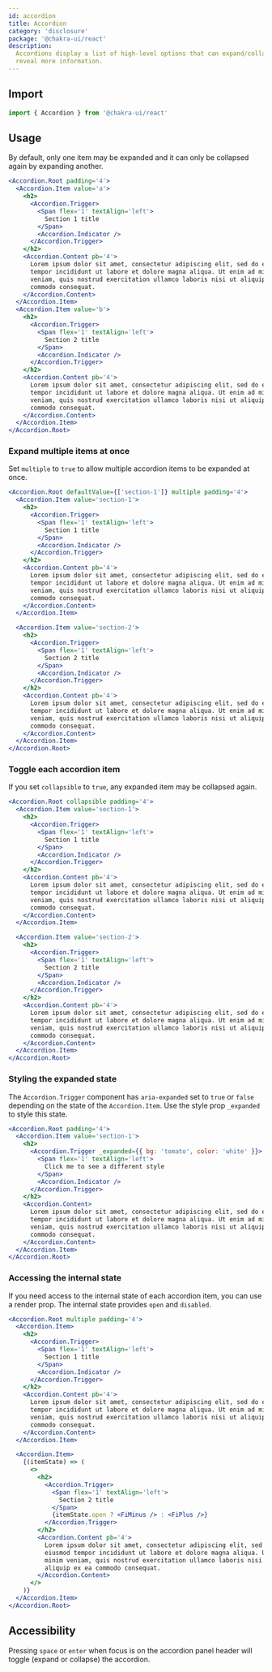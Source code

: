 ```yaml
---
id: accordion
title: Accordion
category: 'disclosure'
package: '@chakra-ui/react'
description:
  Accordions display a list of high-level options that can expand/collapse to
  reveal more information.
---
```


## Import

```js
import { Accordion } from '@chakra-ui/react'
```

## Usage

By default, only one item may be expanded and it can only be collapsed again by
expanding another.

```jsx
<Accordion.Root padding='4'>
  <Accordion.Item value='a'>
    <h2>
      <Accordion.Trigger>
        <Span flex='1' textAlign='left'>
          Section 1 title
        </Span>
        <Accordion.Indicator />
      </Accordion.Trigger>
    </h2>
    <Accordion.Content pb='4'>
      Lorem ipsum dolor sit amet, consectetur adipiscing elit, sed do eiusmod
      tempor incididunt ut labore et dolore magna aliqua. Ut enim ad minim
      veniam, quis nostrud exercitation ullamco laboris nisi ut aliquip ex ea
      commodo consequat.
    </Accordion.Content>
  </Accordion.Item>
  <Accordion.Item value='b'>
    <h2>
      <Accordion.Trigger>
        <Span flex='1' textAlign='left'>
          Section 2 title
        </Span>
        <Accordion.Indicator />
      </Accordion.Trigger>
    </h2>
    <Accordion.Content pb='4'>
      Lorem ipsum dolor sit amet, consectetur adipiscing elit, sed do eiusmod
      tempor incididunt ut labore et dolore magna aliqua. Ut enim ad minim
      veniam, quis nostrud exercitation ullamco laboris nisi ut aliquip ex ea
      commodo consequat.
    </Accordion.Content>
  </Accordion.Item>
</Accordion.Root>
```

### Expand multiple items at once

Set `multiple` to `true` to allow multiple accordion items to be expanded at
once.

```jsx
<Accordion.Root defaultValue={['section-1']} multiple padding='4'>
  <Accordion.Item value='section-1'>
    <h2>
      <Accordion.Trigger>
        <Span flex='1' textAlign='left'>
          Section 1 title
        </Span>
        <Accordion.Indicator />
      </Accordion.Trigger>
    </h2>
    <Accordion.Content pb='4'>
      Lorem ipsum dolor sit amet, consectetur adipiscing elit, sed do eiusmod
      tempor incididunt ut labore et dolore magna aliqua. Ut enim ad minim
      veniam, quis nostrud exercitation ullamco laboris nisi ut aliquip ex ea
      commodo consequat.
    </Accordion.Content>
  </Accordion.Item>

  <Accordion.Item value='section-2'>
    <h2>
      <Accordion.Trigger>
        <Span flex='1' textAlign='left'>
          Section 2 title
        </Span>
        <Accordion.Indicator />
      </Accordion.Trigger>
    </h2>
    <Accordion.Content pb='4'>
      Lorem ipsum dolor sit amet, consectetur adipiscing elit, sed do eiusmod
      tempor incididunt ut labore et dolore magna aliqua. Ut enim ad minim
      veniam, quis nostrud exercitation ullamco laboris nisi ut aliquip ex ea
      commodo consequat.
    </Accordion.Content>
  </Accordion.Item>
</Accordion.Root>
```

### Toggle each accordion item

If you set `collapsible` to `true`, any expanded item may be collapsed again.

```jsx
<Accordion.Root collapsible padding='4'>
  <Accordion.Item value='section-1'>
    <h2>
      <Accordion.Trigger>
        <Span flex='1' textAlign='left'>
          Section 1 title
        </Span>
        <Accordion.Indicator />
      </Accordion.Trigger>
    </h2>
    <Accordion.Content pb='4'>
      Lorem ipsum dolor sit amet, consectetur adipiscing elit, sed do eiusmod
      tempor incididunt ut labore et dolore magna aliqua. Ut enim ad minim
      veniam, quis nostrud exercitation ullamco laboris nisi ut aliquip ex ea
      commodo consequat.
    </Accordion.Content>
  </Accordion.Item>

  <Accordion.Item value='section-2'>
    <h2>
      <Accordion.Trigger>
        <Span flex='1' textAlign='left'>
          Section 2 title
        </Span>
        <Accordion.Indicator />
      </Accordion.Trigger>
    </h2>
    <Accordion.Content pb='4'>
      Lorem ipsum dolor sit amet, consectetur adipiscing elit, sed do eiusmod
      tempor incididunt ut labore et dolore magna aliqua. Ut enim ad minim
      veniam, quis nostrud exercitation ullamco laboris nisi ut aliquip ex ea
      commodo consequat.
    </Accordion.Content>
  </Accordion.Item>
</Accordion.Root>
```

### Styling the expanded state

The `Accordion.Trigger` component has `aria-expanded` set to `true` or `false`
depending on the state of the `Accordion.Item`. Use the style prop `_expanded`
to style this state.

```jsx
<Accordion.Root padding='4'>
  <Accordion.Item value='section-1'>
    <h2>
      <Accordion.Trigger _expanded={{ bg: 'tomato', color: 'white' }}>
        <Span flex='1' textAlign='left'>
          Click me to see a different style
        </Span>
        <Accordion.Indicator />
      </Accordion.Trigger>
    </h2>
    <Accordion.Content>
      Lorem ipsum dolor sit amet, consectetur adipiscing elit, sed do eiusmod
      tempor incididunt ut labore et dolore magna aliqua. Ut enim ad minim
      veniam, quis nostrud exercitation ullamco laboris nisi ut aliquip ex ea
      commodo consequat.
    </Accordion.Content>
  </Accordion.Item>
</Accordion.Root>
```

### Accessing the internal state

If you need access to the internal state of each accordion item, you can use a
render prop. The internal state provides `open` and `disabled`.

```jsx
<Accordion.Root multiple padding='4'>
  <Accordion.Item>
    <h2>
      <Accordion.Trigger>
        <Span flex='1' textAlign='left'>
          Section 1 title
        </Span>
        <Accordion.Indicator />
      </Accordion.Trigger>
    </h2>
    <Accordion.Content pb='4'>
      Lorem ipsum dolor sit amet, consectetur adipiscing elit, sed do eiusmod
      tempor incididunt ut labore et dolore magna aliqua. Ut enim ad minim
      veniam, quis nostrud exercitation ullamco laboris nisi ut aliquip ex ea
      commodo consequat.
    </Accordion.Content>
  </Accordion.Item>

  <Accordion.Item>
    {(itemState) => (
      <>
        <h2>
          <Accordion.Trigger>
            <Span flex='1' textAlign='left'>
              Section 2 title
            </Span>
            {itemState.open ? <FiMinus /> : <FiPlus />}
          </Accordion.Trigger>
        </h2>
        <Accordion.Content pb='4'>
          Lorem ipsum dolor sit amet, consectetur adipiscing elit, sed do
          eiusmod tempor incididunt ut labore et dolore magna aliqua. Ut enim ad
          minim veniam, quis nostrud exercitation ullamco laboris nisi ut
          aliquip ex ea commodo consequat.
        </Accordion.Content>
      </>
    )}
  </Accordion.Item>
</Accordion.Root>
```

## Accessibility

Pressing `space` or `enter` when focus is on the accordion panel header will
toggle (expand or collapse) the accordion.
